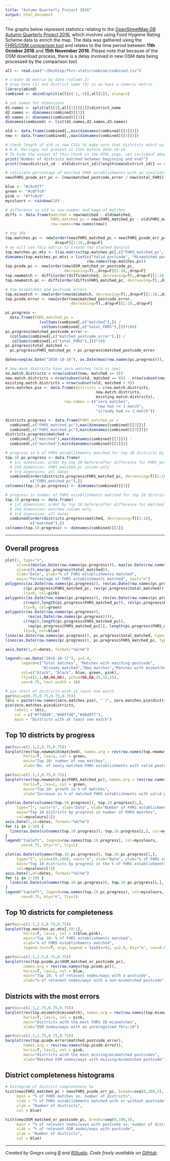 ```yaml
---
title: "Autumn Quarterly Project 2016"
output: html_document
---
```


The graphs below represent statistics relating to the [OpenStreetMap GB Autumn Quarterly Project 2016](https://wiki.openstreetmap.org/wiki/UK_2016_Q4_Project:_Food_Hygiene_Ratings), which involves using Food Hygiene Rating Scheme data to enrich the map. The data was gathered using the [FHRS/OSM comparison tool](http://gregrs.dev.openstreetmap.org/fhrs/) and relates to the time period between **11th October 2016** and **15th November 2016**. Please note that because of the OSM download process, there is a delay involved in new OSM data being processed by the comparison tool.

```r
all <- read.csv("~/Desktop/fhrs-stats/combine/combined.csv")

# create 3D matrix by date (column 1)
# drop date (1) and district name (3) so we have a numeric matrix
library(abind)
combined <- abind(split(all[c(-1,-3)],all[1]), along=3)

# set names for dimensions
d1.names <- split(all[3],all[1])[[1]]$district_name
d2.names <- dimnames(combined)[[2]]
d3.names <- dimnames(combined)[[3]]
dimnames(combined) <- list(d1.names,d2.names,d3.names)

old <- data.frame(combined[,,min(dimnames(combined)[[3]])])
new <- data.frame(combined[,,max(dimnames(combined)[[3]])])

# check length of old vs new CSVs to make sure that districts match up
# N.B. Haringey not present in CSVs before 2016-10-14
# To hide the output of this chunk in the HTML page, set include=F above
print("Number of districts matched between beginning and end?")
print((new$district_id - old$district_id)[length(new$district_id)] == 0)

# calculate percentage of matched FHRS establishments with an invalid/missing postcode
new$FHRS_pcode_err_pc <- (new$matched_postcode_error / new$total_FHRS) * 100
```

```r
blue <- "#c0c0ff"
green <- "#c0ffc0"
pink <- "#ffc0c0"
mycolours <- rainbow(10)
```

```r
# difference in old vs new number and %age of matches
diffs <- data.frame(matched = new$matched - old$matched,
                    FHRS_matched_pc = new$FHRS_matched_pc - old$FHRS_matched_pc,
                    row.names=row.names(new))

# top 10s
top.matches.pc <- new[order(new$FHRS_matched_pc + new$FHRS_pcode_err_pc, decreasing=T),,
                      drop=F][1:10,,drop=F]
# we will use this matrix to create the stacked barplot
top.matches.pc.mtx <- t(as.matrix(top.matches.pc[,c("FHRS_matched_pc","FHRS_pcode_err_pc")]))
dimnames(top.matches.pc.mtx) = list(c("Valid postcode", "Mismatched postcode"),
                                    row.names(top.matches.pc))
top.pcode.pc <- new[order(new$OSM_matched_or_postcode_pc,
                          decreasing=T),,drop=F][1:10,,drop=F]
top.newmatch <- diffs[order(diffs$matched, decreasing=T),,drop=F][1:10,,drop=F]
top.newmatch.pc <- diffs[order(diffs$FHRS_matched_pc, decreasing=T),,drop=F][1:10,,drop=F]

# top mismatches and postcode errors
top.mismatch <- new[order(new$mismatch, decreasing=T),,drop=F][1:10,,drop=F]
top.pcode.error <- new[order(new$matched_postcode_error,
                             decreasing=T),,drop=F][1:10,,drop=F]
```

```r
pc.progress <- 
  data.frame(FHRS_matched_pc = 
               (colSums(combined[,c("matched"),]) /
                colSums(combined[,c("total_FHRS"),]))*100)
pc.progress$matched_postcode_error <-
  (colSums(combined[,c("matched_postcode_error"),]) /
   colSums(combined[,c("total_FHRS"),]))*100
pc.progress$total_matched <-
  pc.progress$FHRS_matched_pc + pc.progress$matched_postcode_error

dates=seq(as.Date("2016-10-10"), as.Date(max(row.names(pc.progress))), by=7)
```

```r
# how many districts have zero matches (old vs new)
no.match.districts = nrow(subset(new, matched == 0))
new.match.districts = nrow(subset(old, matched == 0)) - nrow(subset(new, matched == 0))
existing.match.districts = nrow(subset(old, matched > 0))
zero.matches.pie <- data.frame(districts = c(no.match.districts,
                                        new.match.districts,
                                        existing.match.districts),
                          row.names = c("zero matches",
                                        "now has >= 1 match",
                                        "already had >= 1 match"))
```

```r
districts.progress <- data.frame(FHRS_matched_pc =
  combined[,c("FHRS_matched_pc"),max(dimnames(combined)[[3]])] - 
  combined[,c("FHRS_matched_pc"),min(dimnames(combined)[[3]])])
districts.progress$matched = 
  combined[,c("matched"),max(dimnames(combined)[[3]])] - 
  combined[,c("matched"),min(dimnames(combined)[[3]])]

# progress in % of FHRS establishments matched for top 10 districts by % progress
top.10.pc.progress <- data.frame(
  # 1st dimension: order by top 10 before/after difference for FHRS_matched_pc
  # 2nd dimension: FHRS_matched_pc column only
  # 3rd dimension: all dates
  combined[order(districts.progress$FHRS_matched_pc, decreasing=T)[1:10],
           c("FHRS_matched_pc"),])
colnames(top.10.pc.progress) <- dimnames(combined)[[3]]

# progress in number of FHRS establishments matched for top 10 districts by progress
top.10.progress <- data.frame(
  # 1st dimension: order by top 10 before/after difference for matched
  # 2nd dimension: matched column only
  # 3rd dimension: all dates
  combined[order(districts.progress$matched, decreasing=T)[1:10],
           c("matched"),])
colnames(top.10.progress) <- dimnames(combined)[[3]]
```

<hr>

## Overall progress

```r
plot(1, type="n",
     xlim=c(min(as.Date(row.names(pc.progress))), max(as.Date(row.names(pc.progress)))),
     ylim=c(0,max(pc.progress$total_matched)),
     xlab="Date", ylab="% of FHRS establishments matched",
     main="Percentage of FHRS establishments matched", xaxt="n")
polygon(c(as.Date(row.names(pc.progress)), rev(as.Date(row.names(pc.progress)))),
        c(pc.progress$FHRS_matched_pc, rev(pc.progress$total_matched)),
        lty=0, col=pink)
polygon(c(as.Date(row.names(pc.progress)), rev(as.Date(row.names(pc.progress)))),
        c(rep(0,length(pc.progress$FHRS_matched_pc)), rev(pc.progress$FHRS_matched_pc)),
        lty=0, col=green)
polygon(c(as.Date(row.names(pc.progress)),
          rev(as.Date(row.names(pc.progress)))),
        c(rep(0,length(pc.progress$FHRS_matched_pc)),
          rep(pc.progress$FHRS_matched_pc[1], length(pc.progress$FHRS_matched_pc))),
        lty=0, col=blue)
lines(as.Date(row.names(pc.progress)), pc.progress$total_matched, type="l", lty=2)
lines(as.Date(row.names(pc.progress)), pc.progress$FHRS_matched_pc, type="l")

axis.Date(1,at=dates, format="%d/%m")

legend(x=as.Date("2016-10-17"), y=1.4,
       legend=c("Total matches", "Matches with matching postcode",
                "Already matched","New matches","Matches with mismatched postcode"),
       col=c("black", "black", blue, green, pink),
       lty=c(2,1,NA,NA,NA), pch=c(NA,NA,15,15,15),
       cex=0.75, text.width = 18)
```

```r
# pie chart of districts with at least one match
par(mai=c(0.75,0.75,0.75,0.75))
lbls = paste(row.names(zero.matches.pie), " (", zero.matches.pie$districts, ")", sep="")
pie(zero.matches.pie$districts,
    labels = lbls,
    col = c("#ffd0d0","#d0ffd0","#d0d0ff"),
    main = "Districts with at least one match")
```

## Top 10 districts by progress

```r
par(mai=c(1.1,2,0.75,0.75))
barplot(rev(top.newmatch$matched), names.arg = rev(row.names(top.newmatch)),
        horiz=T, las=1, col = green,
        main="Top 10: number of new matches",
        xlab="No. of newly matched FHRS establishments with valid postcodes")
```

```r
par(mai=c(1.1,2,0.75,0.75))
barplot(rev(top.newmatch.pc$FHRS_matched_pc), names.arg = rev(row.names(top.newmatch.pc)),
        horiz=T, las=1, col = green,
        main="Top 10: growth in % of matches",
        xlab="Increase in % of matched FHRS establishments with valid postcodes")
```

```r
plot(as.Date(colnames(top.10.progress)), top.10.progress[1,],
     type="l", xaxt="n", xlab="Date", ylab="Number of FHRS establishments matched",
     main="Top 10 districts by progress in number of FHRS matches",
     col=mycolours[1])
axis.Date(1,at=dates, format="%d/%m")
for (i in 2:10) {
  lines(as.Date(colnames(top.10.progress)), top.10.progress[i,], col=mycolours[i])
}
legend("topleft", legend=row.names(top.10.progress), col=mycolours,
       cex=0.75, bty="n", lty=1)
```

```r
plot(as.Date(colnames(top.10.pc.progress)), top.10.pc.progress[1,],
     type="l", ylim=c(0,100), xaxt="n", xlab="Date", ylab="% of FHRS establishments matched",
     main="Top 10 districts by progress in the % of FHRS establishments matched",
     col=mycolours[1])
axis.Date(1,at=dates, format="%d/%m")
for (i in 2:10) {
  lines(as.Date(colnames(top.10.pc.progress)), top.10.pc.progress[i,], col=mycolours[i])
}
legend("topleft", legend=row.names(top.10.pc.progress), col=mycolours,
       cex=0.75, bty="n", lty=1)
```

## Top 10 districts for completeness

```r
par(mai=c(1.1,2.5,0.75,0.75))
barplot(top.matches.pc.mtx[,10:1],
        horiz=T, las=1, col = c(blue,pink),
        main="Top 10: % of FHRS establishments matched",
        xlab="% of FHRS establishments matched",
        legend.text=T, args.legend = list(x=92, y=2.9, bty="n", cex=0.85))
```

```r
par(mai=c(1.1,1.5,0.75,0.75))
barplot(rev(top.pcode.pc$OSM_matched_or_postcode_pc),
        names.arg = rev(row.names(top.pcode.pc)),
        horiz=T, las=1, col = blue,
        main="Top 10: % of relevant nodes/ways with a postcode",
        xlab="% of relevant nodes/ways with a non-mismatched postcode")
```

## Districts with the most errors

```r
par(mai=c(1.1,2.75,0.75,0.75))
barplot(rev(top.mismatch$mismatch), names.arg = rev(row.names(top.mismatch)),
        horiz=T, las=1, col = pink,
        main="Districts with the most FHRS ID mismatches",
        xlab="OSM nodes/ways with an unrecognised fhrs:id")
```

```r
par(mai=c(1.1,2.75,0.75,0.75))
barplot(rev(top.pcode.error$matched_postcode_error),
        names.arg = rev(row.names(top.pcode.error)),
        horiz=T, las=1, col = pink,
        main="Districts with the most missing/mismatched postcodes",
        xlab="Matched OSM nodes/ways with missing/mismatched postcode")
```

## District completeness histograms

```r
# histogram of district completeness %s
hist(new$FHRS_matched_pc + new$FHRS_pcode_err_pc, breaks=seq(0,100,5),
     main = "% of FHRS matches vs. number of districts",
     xlab = "% of FHRS establishments matched with or without postcode",
     ylab = "Number of districts",
     col = blue)
```

```r
hist(new$OSM_matched_or_postcode_pc, breaks=seq(0,100,5),
     main = "% of relevant nodes/ways with postcode vs. number of districts",
     xlab = "% of relevant OSM nodes/ways with postcode",
     ylab = "Number of districts",
     col = blue)
```

<hr>

*Created by Gregrs using [R](https://www.r-project.org) and [RStudio](https://www.rstudio.com). Code freely available on [GitHub](https://github.com/gregrs-uk/fhrs-osm-stats).*